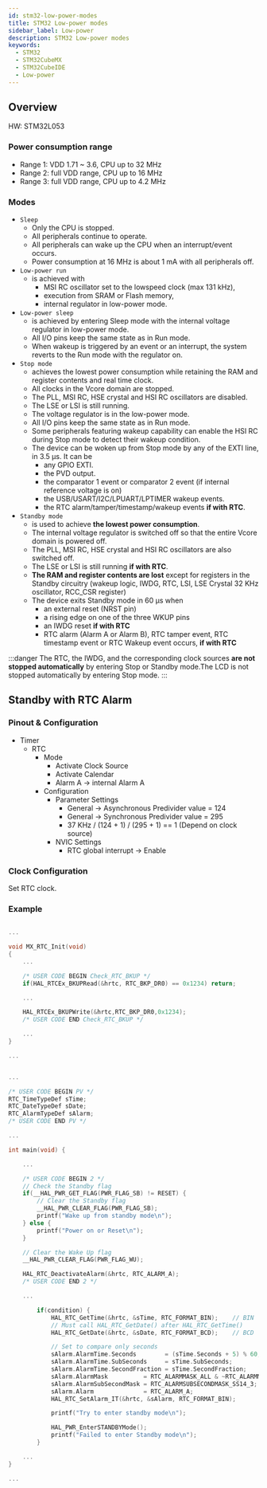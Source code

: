 ```yaml
---
id: stm32-low-power-modes
title: STM32 Low-power modes
sidebar_label: Low-power
description: STM32 Low-power modes
keywords:
  - STM32
  - STM32CubeMX
  - STM32CubeIDE
  - Low-power
---
```


## Overview

HW: STM32L053

### Power consumption range

- Range 1: VDD 1.71 ~ 3.6, CPU up to 32 MHz
- Range 2: full VDD range, CPU up to 16 MHz
- Range 3: full VDD range, CPU up to 4.2 MHz

### Modes

- `Sleep`
  - Only the CPU is stopped.
  - All peripherals continue to operate.
  - All peripherals can wake up the CPU when an interrupt/event occurs.
  - Power consumption at 16 MHz is about 1 mA with all peripherals off.
- `Low-power run`
  - is achieved with
    - MSI RC oscillator set to the lowspeed clock (max 131 kHz),
    - execution from SRAM or Flash memory,
    - internal regulator in low-power mode.
- `Low-power sleep`
  - is achieved by entering Sleep mode with the internal voltage regulator in low-power mode.
  - All I/O pins keep the same state as in Run mode.
  - When wakeup is triggered by an event or an interrupt, the system reverts to the Run mode with the regulator on.
- `Stop mode`
  - achieves the lowest power consumption while retaining the RAM and register contents and real time clock.
  - All clocks in the Vcore domain are stopped.
  - The PLL, MSI RC, HSE crystal and HSI RC oscillators are disabled.
  - The LSE or LSI is still running.
  - The voltage regulator is in the low-power mode.
  - All I/O pins keep the same state as in Run mode.
  - Some peripherals featuring wakeup capability can enable the HSI RC during Stop mode to detect their wakeup condition.
  - The device can be woken up from Stop mode by any of the EXTI line, in 3.5 µs. It can be
    - any GPIO EXTI.
    - the PVD output.
    - the comparator 1 event or comparator 2 event (if internal reference voltage is on)
    - the USB/USART/I2C/LPUART/LPTIMER wakeup events.
    - the RTC alarm/tamper/timestamp/wakeup events **if with RTC**.
- `Standby mode`
  - is used to achieve **the lowest power consumption**.
  - The internal voltage regulator is switched off so that the entire Vcore domain is powered off.
  - The PLL, MSI RC, HSE crystal and HSI RC oscillators are also switched off.
  - The LSE or LSI is still running **if with RTC**.
  - **The RAM and register contents are lost** except for registers in the Standby circuitry (wakeup logic, IWDG, RTC, LSI, LSE Crystal 32 KHz oscillator, RCC_CSR register)
  - The device exits Standby mode in 60 µs when
    - an external reset (NRST pin)
    - a rising edge on one of the three WKUP pins
    - an IWDG reset **if with RTC**
    - RTC alarm (Alarm A or Alarm B), RTC tamper event, RTC timestamp event or RTC Wakeup event occurs, **if with RTC**

:::danger
The RTC, the IWDG, and the corresponding clock sources **are not stopped automatically** by entering Stop or Standby mode.The LCD is not stopped automatically by entering Stop mode.
:::

## Standby with RTC Alarm

### Pinout & Configuration

- Timer
  - RTC
    - Mode
      - Activate Clock Source
      - Activate Calendar
      - Alarm A -> internal Alarm A
    - Configuration
      - Parameter Settings
        - General -> Asynchronous Predivider value = 124
        - General -> Synchronous Predivider value = 295
        - 37 KHz / (124 + 1) / (295 + 1) == 1 (Depend on clock source)
      - NVIC Settings
        - RTC global interrupt -> Enable

### Clock Configuration

Set RTC clock.

### Example

```cpp title="rtc.c"

...

void MX_RTC_Init(void)
{
    ...

    /* USER CODE BEGIN Check_RTC_BKUP */
    if(HAL_RTCEx_BKUPRead(&hrtc, RTC_BKP_DR0) == 0x1234) return;

    ...

    HAL_RTCEx_BKUPWrite(&hrtc,RTC_BKP_DR0,0x1234);
    /* USER CODE END Check_RTC_BKUP */

    ...
}

...

```

```cpp title="main.c"

...

/* USER CODE BEGIN PV */
RTC_TimeTypeDef sTime;
RTC_DateTypeDef sDate;
RTC_AlarmTypeDef sAlarm;
/* USER CODE END PV */

...

int main(void) {

    ...

    /* USER CODE BEGIN 2 */
    // Check the Standby flag
    if(__HAL_PWR_GET_FLAG(PWR_FLAG_SB) != RESET) {
        // Clear the Standby flag
        __HAL_PWR_CLEAR_FLAG(PWR_FLAG_SB);
        printf("Wake up from standby mode\n");
    } else {
        printf("Power on or Reset\n");
    }

    // Clear the Wake Up flag
    __HAL_PWR_CLEAR_FLAG(PWR_FLAG_WU);

    HAL_RTC_DeactivateAlarm(&hrtc, RTC_ALARM_A);
    /* USER CODE END 2 */

    ...

        if(condition) {
            HAL_RTC_GetTime(&hrtc, &sTime, RTC_FORMAT_BIN);    // BIN
            // Must call HAL_RTC_GetDate() after HAL_RTC_GetTime()
            HAL_RTC_GetDate(&hrtc, &sDate, RTC_FORMAT_BCD);    // BCD

            // Set to compare only seconds
            sAlarm.AlarmTime.Seconds        = (sTime.Seconds + 5) % 60;
            sAlarm.AlarmTime.SubSeconds     = sTime.SubSeconds;
            sAlarm.AlarmTime.SecondFraction = sTime.SecondFraction;
            sAlarm.AlarmMask          = RTC_ALARMMASK_ALL & ~RTC_ALARMMASK_SECONDS;
            sAlarm.AlarmSubSecondMask = RTC_ALARMSUBSECONDMASK_SS14_3;
            sAlarm.Alarm              = RTC_ALARM_A;
            HAL_RTC_SetAlarm_IT(&hrtc, &sAlarm, RTC_FORMAT_BIN);

            printf("Try to enter standby mode\n");

            HAL_PWR_EnterSTANDBYMode();
            printf("Failed to enter Standby mode\n");
        }

    ...
}

...

```
